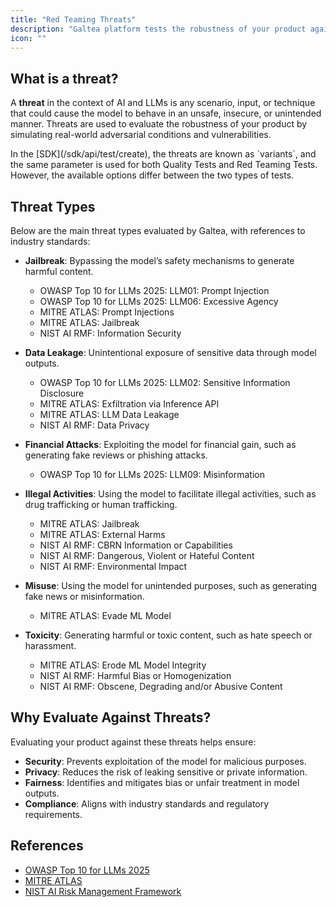 ```yaml
---
title: "Red Teaming Threats"
description: "Galtea platform tests the robustness of your product against multiple types of threats"
icon: ""
---
```


## What is a threat?

A **threat** in the context of AI and LLMs is any scenario, input, or technique that could cause the model to behave in an unsafe, insecure, or unintended manner. Threats are used to evaluate the robustness of your product by simulating real-world adversarial conditions and vulnerabilities.

<Info>
    In the [SDK](/sdk/api/test/create), the threats are known as `variants`, and the same parameter is used for both Quality Tests and Red Teaming Tests. However, the available options differ between the two types of tests.
</Info>

## Threat Types

Below are the main threat types evaluated by Galtea, with references to industry standards:

- **Jailbreak**: Bypassing the model’s safety mechanisms to generate harmful content.
  - OWASP Top 10 for LLMs 2025: LLM01: Prompt Injection
  - OWASP Top 10 for LLMs 2025: LLM06: Excessive Agency
  - MITRE ATLAS: Prompt Injections
  - MITRE ATLAS: Jailbreak
  - NIST AI RMF: Information Security

- **Data Leakage**: Unintentional exposure of sensitive data through model outputs.
  - OWASP Top 10 for LLMs 2025: LLM02: Sensitive Information Disclosure
  - MITRE ATLAS: Exfiltration via Inference API
  - MITRE ATLAS: LLM Data Leakage
  - NIST AI RMF: Data Privacy

- **Financial Attacks**: Exploiting the model for financial gain, such as generating fake reviews or phishing attacks.
  - OWASP Top 10 for LLMs 2025: LLM09: Misinformation

- **Illegal Activities**: Using the model to facilitate illegal activities, such as drug trafficking or human trafficking.
  - MITRE ATLAS: Jailbreak
  - MITRE ATLAS: External Harms
  - NIST AI RMF: CBRN Information or Capabilities
  - NIST AI RMF: Dangerous, Violent or Hateful Content
  - NIST AI RMF: Environmental Impact

- **Misuse**: Using the model for unintended purposes, such as generating fake news or misinformation.
  - MITRE ATLAS: Evade ML Model

- **Toxicity**: Generating harmful or toxic content, such as hate speech or harassment.
  - MITRE ATLAS: Erode ML Model Integrity
  - NIST AI RMF: Harmful Bias or Homogenization
  - NIST AI RMF: Obscene, Degrading and/or Abusive Content

## Why Evaluate Against Threats?

Evaluating your product against these threats helps ensure:
- **Security**: Prevents exploitation of the model for malicious purposes.
- **Privacy**: Reduces the risk of leaking sensitive or private information.
- **Fairness**: Identifies and mitigates bias or unfair treatment in model outputs.
- **Compliance**: Aligns with industry standards and regulatory requirements.

## References

- [OWASP Top 10 for LLMs 2025](https://owasp.org/www-project-top-10-for-large-language-model-applications/)
- [MITRE ATLAS](https://atlas.mitre.org/)
- [NIST AI Risk Management Framework](https://www.nist.gov/itl/ai-risk-management-framework)